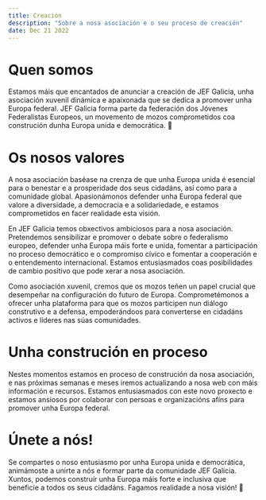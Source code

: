 ```yaml
---
title: Creación
description: "Sobre a nosa asociación e o seu proceso de creación"
date: Dec 21 2022
---
```


# Quen somos

Estamos máis que encantados de anunciar a creación de JEF Galicia, unha asociación xuvenil dinámica e apaixonada que se dedica a promover unha Europa federal. JEF Galicia forma parte da federación dos Jóvenes Federalistas Europeos, un movemento de mozos comprometidos coa construción dunha Europa unida e democrática. 🙌

# Os nosos valores

A nosa asociación baséase na crenza de que unha Europa unida é esencial para o benestar e a prosperidade dos seus cidadáns, así como para a comunidade global. Apasionámonos defender unha Europa federal que valore a diversidade, a democracia e a solidariedade, e estamos comprometidos en facer realidade esta visión.

En JEF Galicia temos obxectivos ambiciosos para a nosa asociación. Pretendemos sensibilizar e promover o debate sobre o federalismo europeo, defender unha Europa máis forte e unida, fomentar a participación no proceso democrático e o compromiso cívico e fomentar a cooperación e o entendemento internacional. Estamos entusiasmados coas posibilidades de cambio positivo que pode xerar a nosa asociación.

Como asociación xuvenil, cremos que os mozos teñen un papel crucial que desempeñar na configuración do futuro de Europa. Comprometémonos a ofrecer unha plataforma para que os mozos participen nun diálogo construtivo e a defensa, empoderándoos para converterse en cidadáns activos e líderes nas súas comunidades.

# Unha construción en proceso

Nestes momentos estamos en proceso de construción da nosa asociación, e nas próximas semanas e meses iremos actualizando a nosa web con máis información e recursos. Estamos entusiasmados con este novo proxecto e estamos ansiosos por colaborar con persoas e organizacións afíns para promover unha Europa federal.

# Únete a nós!

Se compartes o noso entusiasmo por unha Europa unida e democrática, animámoste a unirte a nós e formar parte da comunidade JEF Galicia. Xuntos, podemos construír unha Europa máis forte e inclusiva que beneficie a todos os seus cidadáns. Fagamos realidade a nosa visión! 🥰
